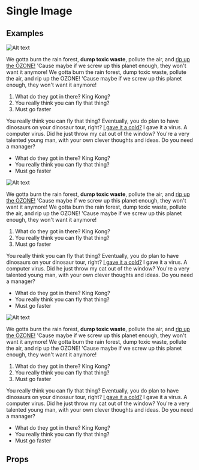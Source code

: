 
<Meta title="Pattern Library|Slices/Image Single" component={Image} />

# Single Image
 
 
## Examples

<Preview>
    <Story name="Image full width">
        <div style={{padding: "20px"}}>
            <Image
                alt="Alt text"
                src="http://placehold.it/1440x768"
                caption="Example image caption"
            />
            <Text>
                <p>We gotta burn the rain forest, <strong>dump toxic waste</strong>, pollute the air, and <a href="#">rip up the OZONE!</a> 'Cause maybe if we screw up this planet enough, they won't want it anymore! We gotta burn the rain forest, dump toxic waste, pollute the air, and rip up the OZONE! 'Cause maybe if we screw up this planet enough, they won't want it anymore!</p>
                <ol>
                    <li>What do they got in there? King Kong?</li>
                    <li>You really think you can fly that thing?</li>
                    <li>Must go faster</li>
                </ol>
                <p>You really think you can fly that thing? Eventually, you do plan to have dinosaurs on your dinosaur tour, right? <a href="#">I gave it a cold?</a> I gave it a virus. A computer virus. Did he just throw my cat out of the window? You're a very talented young man, with your own clever thoughts and ideas. Do you need a manager?</p>
                <ul>
                    <li>What do they got in there? King Kong?</li>
                    <li>You really think you can fly that thing?</li>
                    <li>Must go faster</li>
                </ul>
            </Text>
        </div>
    </Story>
</Preview>

<Preview>
    <Story name="Image left side and big">
        <div style={{padding: "20px"}}>
            <Image
                side="left"
                alt="Alt text"
                src="http://placehold.it/600x400"
                caption="Example image caption"
            />
            <Text>
                <p>We gotta burn the rain forest, <strong>dump toxic waste</strong>, pollute the air, and <a href="#">rip up the OZONE!</a> 'Cause maybe if we screw up this planet enough, they won't want it anymore! We gotta burn the rain forest, dump toxic waste, pollute the air, and rip up the OZONE! 'Cause maybe if we screw up this planet enough, they won't want it anymore!</p>
                <ol>
                    <li>What do they got in there? King Kong?</li>
                    <li>You really think you can fly that thing?</li>
                    <li>Must go faster</li>
                </ol>
                <p>You really think you can fly that thing? Eventually, you do plan to have dinosaurs on your dinosaur tour, right? <a href="#">I gave it a cold?</a> I gave it a virus. A computer virus. Did he just throw my cat out of the window? You're a very talented young man, with your own clever thoughts and ideas. Do you need a manager?</p>
                <ul>
                    <li>What do they got in there? King Kong?</li>
                    <li>You really think you can fly that thing?</li>
                    <li>Must go faster</li>
                </ul>
            </Text>
        </div>
    </Story>
</Preview>

<Preview>
    <Story name="Image right side and small with copyright">
        <div style={{padding: "20px"}}>
            <Image
                side="right"
                alt="Alt text"
                src="http://placehold.it/200x200"
                caption="Example image caption"
                copyright="Chris Evans"
                isClickable={true}
            />
            <Text>
                <p>We gotta burn the rain forest, <strong>dump toxic waste</strong>, pollute the air, and <a href="#">rip up the OZONE!</a> 'Cause maybe if we screw up this planet enough, they won't want it anymore! We gotta burn the rain forest, dump toxic waste, pollute the air, and rip up the OZONE! 'Cause maybe if we screw up this planet enough, they won't want it anymore!</p>
                <ol>
                    <li>What do they got in there? King Kong?</li>
                    <li>You really think you can fly that thing?</li>
                    <li>Must go faster</li>
                </ol>
                <p>You really think you can fly that thing? Eventually, you do plan to have dinosaurs on your dinosaur tour, right? <a href="#">I gave it a cold?</a> I gave it a virus. A computer virus. Did he just throw my cat out of the window? You're a very talented young man, with your own clever thoughts and ideas. Do you need a manager?</p>
                <ul>
                    <li>What do they got in there? King Kong?</li>
                    <li>You really think you can fly that thing?</li>
                    <li>Must go faster</li>
                </ul>
            </Text>
        </div>
    </Story>
</Preview>

## Props 

<Props of={Image} />
